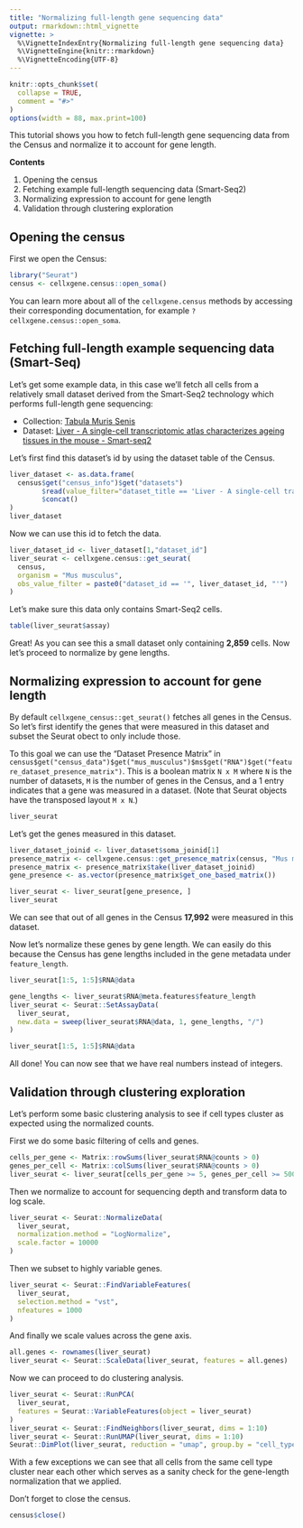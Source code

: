 ```yaml
---
title: "Normalizing full-length gene sequencing data"
output: rmarkdown::html_vignette
vignette: >
  %\VignetteIndexEntry{Normalizing full-length gene sequencing data}
  %\VignetteEngine{knitr::rmarkdown}
  %\VignetteEncoding{UTF-8}
---
```


```r
knitr::opts_chunk$set(
  collapse = TRUE,
  comment = "#>"
)
options(width = 88, max.print=100)
```

<!--
THIS VIGNETTE IS BASED ON:
https://github.com/chanzuckerberg/cellxgene-census/blob/main/api/python/notebooks/analysis_demo/comp_bio_normalizing_full_gene_sequencing.ipynb
-->

This tutorial shows you how to fetch full-length gene sequencing data from the Census and normalize it to account for gene length.

**Contents**

1. Opening the census
2. Fetching example full-length sequencing data (Smart-Seq2)
3. Normalizing expression to account for gene length
4. Validation through clustering exploration

## Opening the census

First we open the Census:

```r
library("Seurat")
census <- cellxgene.census::open_soma()
```

You can learn more about all of the `cellxgene.census` methods by accessing their corresponding documentation, for example `?cellxgene.census::open_soma`.

## Fetching full-length example sequencing data (Smart-Seq)

Let's get some example data, in this case we'll fetch all cells from a relatively small dataset derived from the Smart-Seq2 technology which performs full-length gene sequencing:

* Collection: [Tabula Muris Senis](https://cellxgene.cziscience.com/collections/0b9d8a04-bb9d-44da-aa27-705bb65b54eb)
* Dataset: [Liver - A single-cell transcriptomic atlas characterizes ageing tissues in the mouse - Smart-seq2](https://cellxgene.cziscience.com/e/524179b0-b406-4723-9c46-293ffa77ca81.cxg/)

Let's first find this dataset's id by using the dataset table of the Census.

```r
liver_dataset <- as.data.frame(
  census$get("census_info")$get("datasets")
        $read(value_filter="dataset_title == 'Liver - A single-cell transcriptomic atlas characterizes ageing tissues in the mouse - Smart-seq2'")
        $concat()
)
liver_dataset
```


Now we can use this id to fetch the data.

```r
liver_dataset_id <- liver_dataset[1,"dataset_id"]
liver_seurat <- cellxgene.census::get_seurat(
  census,
  organism = "Mus musculus",
  obs_value_filter = paste0("dataset_id == '", liver_dataset_id, "'")
)
```

Let's make sure this data only contains Smart-Seq2 cells.

```r
table(liver_seurat$assay)
```


Great! As you can see this a small dataset only containing **2,859** cells. Now let's proceed to normalize by gene lengths.

## Normalizing expression to account for gene length

By default `cellxgene_census::get_seurat()` fetches all genes in the Census. So let's first identify the genes that were measured in this dataset and subset the Seurat obect to only include those.

To this goal we can use the "Dataset Presence Matrix" in `census$get("census_data")$get("mus_musculus")$ms$get("RNA")$get("feature_dataset_presence_matrix")`. This is a boolean matrix `N x M` where `N` is the number of datasets, `M` is the number of genes in the Census, and a 1 entry indicates that a gene was measured in a dataset. (Note that Seurat objects have the transposed layout `M x N`.)

```r
liver_seurat
```

Let's get the genes measured in this dataset.

```r
liver_dataset_joinid <- liver_dataset$soma_joinid[1]
presence_matrix <- cellxgene.census::get_presence_matrix(census, "Mus musculus", "RNA")
presence_matrix <- presence_matrix$take(liver_dataset_joinid)
gene_presence <- as.vector(presence_matrix$get_one_based_matrix())

liver_seurat <- liver_seurat[gene_presence, ]
liver_seurat
```

We can see that out of all genes in the Census **17,992** were measured in this dataset.

Now let's normalize these genes by gene length. We can easily do this because the Census has gene lengths included in the gene metadata under `feature_length`.

```r
liver_seurat[1:5, 1:5]$RNA@data
```

```r
gene_lengths <- liver_seurat$RNA@meta.features$feature_length
liver_seurat <- Seurat::SetAssayData(
  liver_seurat, 
  new.data = sweep(liver_seurat$RNA@data, 1, gene_lengths, "/")
)
```

```r
liver_seurat[1:5, 1:5]$RNA@data
```

All done! You can now see that we have real numbers instead of integers.

## Validation through clustering exploration

Let's perform some basic clustering analysis to see if cell types cluster as expected using the normalized counts.

First we do some basic filtering of cells and genes.

```r
cells_per_gene <- Matrix::rowSums(liver_seurat$RNA@counts > 0)
genes_per_cell <- Matrix::colSums(liver_seurat$RNA@counts > 0)
liver_seurat <- liver_seurat[cells_per_gene >= 5, genes_per_cell >= 500]
```

Then we normalize to account for sequencing depth and transform data to log scale.

```r
liver_seurat <- Seurat::NormalizeData(
  liver_seurat,
  normalization.method = "LogNormalize",
  scale.factor = 10000
)
```

Then we subset to highly variable genes.

```r
liver_seurat <- Seurat::FindVariableFeatures(
  liver_seurat,
  selection.method = "vst",
  nfeatures = 1000
)
```

And finally we scale values across the gene axis.

```r
all.genes <- rownames(liver_seurat)
liver_seurat <- Seurat::ScaleData(liver_seurat, features = all.genes)
```

Now we can proceed to do clustering analysis.

```r
liver_seurat <- Seurat::RunPCA(
  liver_seurat,
  features = Seurat::VariableFeatures(object = liver_seurat)
)
liver_seurat <- Seurat::FindNeighbors(liver_seurat, dims = 1:10)
liver_seurat <- Seurat::RunUMAP(liver_seurat, dims = 1:10)
Seurat::DimPlot(liver_seurat, reduction = "umap", group.by = "cell_type")
```

With a few exceptions we can see that all cells from the same cell type cluster near each other which serves as a sanity check for the gene-length normalization that we applied.

Don't forget to close the census.

```r
census$close()
```

